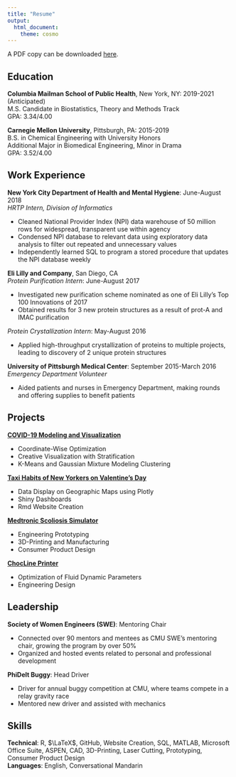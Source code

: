 ```yaml
---
title: "Resume"
output: 
  html_document:
    theme: cosmo
---
```

A PDF copy can be downloaded [here](./files/adeline_shin_resume.pdf).

## Education

**Columbia Mailman School of Public Health**, New York, NY: 2019-2021 (Anticipated) <br>
M.S. Candidate in Biostatistics, Theory and Methods Track <br>
GPA: 3.34/4.00

**Carnegie Mellon University**, Pittsburgh, PA: 2015-2019 <br>
B.S. in Chemical Engineering with University Honors <br>
Additional Major in Biomedical Engineering, Minor in Drama <br> 
GPA: 3.52/4.00

## Work Experience
**New York City Department of Health and Mental Hygiene**: June-August 2018 <br>
*HRTP Intern, Division of Informatics*

* Cleaned National Provider Index (NPI) data warehouse of 50 million rows for widespread, transparent use within agency
* Condensed NPI database to relevant data using exploratory data analysis to filter out repeated and unnecessary values
* Independently learned SQL to program a stored procedure that updates the NPI database weekly

**Eli Lilly and Company**, San Diego, CA <br>
*Protein Purification Intern*: June-August 2017

* Investigated new purification scheme nominated as one of Eli Lilly's Top 100 Innovations of 2017
* Obtained results for 3 new protein structures as a result of prot-A and IMAC purification

*Protein Crystallization Intern*: May-August 2016 <br>

* Applied high-throughput crystallization of proteins to multiple projects, leading to discovery of 2 unique protein structures

**University of Pittsburgh Medical Center**: September 2015-March 2016 <br>
*Emergency Department Volunteer*

* Aided patients and nurses in Emergency Department, making rounds and offering supplies to benefit patients

## Projects
[**COVID-19 Modeling and Visualization**](covid19.html) <br>

* Coordinate-Wise Optimization
* Creative Visualization with Stratification
* K-Means and Gaussian Mixture Modeling Clustering

[**Taxi Habits of New Yorkers on Valentine's Day**](nyctaxis.html) <br>

* Data Display on Geographic Maps using Plotly
* Shiny Dashboards
* Rmd Website Creation

[**Medtronic Scoliosis Simulator**](medtronic.Rmd) <br>

* Engineering Prototyping
* 3D-Printing and Manufacturing
* Consumer Product Design

[**ChocLine Printer**](chocline.html) <br>

* Optimization of Fluid Dynamic Parameters
* Engineering Design

## Leadership
**Society of Women Engineers (SWE)**: Mentoring Chair <br>

* Connected over 90 mentors and mentees as CMU SWE's mentoring chair, growing the program by over 50%
* Organized and hosted events related to personal and professional development

**PhiDelt Buggy**: Head Driver <br>

* Driver for annual buggy competition at CMU, where teams compete in a relay gravity race
* Mentored new driver and assisted with mechanics

## Skills
**Technical**: R, $\LaTeX$, GitHub, Website Creation, SQL, MATLAB, Microsoft Office Suite, ASPEN, CAD, 3D-Printing, Laser Cutting, Prototyping, Consumer Product Design <br>
**Languages**: English, Conversational Mandarin
